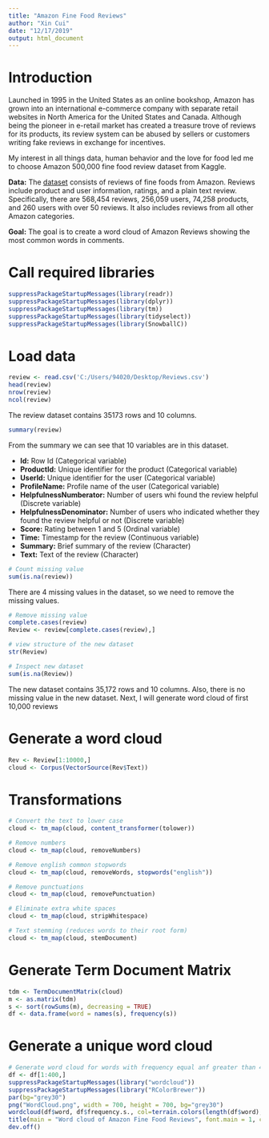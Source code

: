 ---
title: "Amazon Fine Food Reviews"
author: "Xin Cui"
date: "12/17/2019"
output: html_document
---

# Introduction 

Launched in 1995 in the United States as an online bookshop, Amazon has grown into an international e-commerce company with separate retail websites in North America for the United States and Canada. Although being the pioneer in e-retail market has created a treasure trove of reviews for its products, its review system can be abused by sellers or customers writing fake reviews in exchange for incentives.   

My interest in all things data, human behavior and the love for food led me to choose Amazon 500,000 fine food review dataset from Kaggle.

__Data:__ The [dataset](https://www.kaggle.com/snap/amazon-fine-food-reviews) consists of reviews of fine foods from Amazon. Reviews include product and user information, ratings, and a plain text review. Specifically, there are 568,454 reviews, 256,059 users, 74,258 products, and 260 users with over 50 reviews. It also includes reviews from all other Amazon categories.

__Goal:__ The goal is to create a word cloud of Amazon Reviews showing the most common words in comments. 

# Call required libraries

```{r, echo=TRUE, include=TRUE}
suppressPackageStartupMessages(library(readr))
suppressPackageStartupMessages(library(dplyr))
suppressPackageStartupMessages(library(tm))
suppressPackageStartupMessages(library(tidyselect))
suppressPackageStartupMessages(library(SnowballC))
```

# Load data

```{r, echo=TRUE, include=TRUE}
review <- read.csv('C:/Users/94020/Desktop/Reviews.csv')
head(review)
nrow(review)
ncol(review)
```

The review dataset contains 35173 rows and 10 columns.

```{r, echo=TRUE, include=TRUE}
summary(review)
```

From the summary we can see that 10 variables are in this dataset. 

* **Id:** Row Id (Categorical variable)
* **ProductId:** Unique identifier for the product (Categorical variable)
* **UserId:** Unique identifier for the user (Categorical variable)
* **ProfileName:** Profile name of the user (Categorical variable)
* **HelpfulnessNumberator:** Number of users whi found the review helpful (Discrete variable)
* **HelpfulnessDenominator:** Number of users who indicated whether they found the review helpful or not (Discrete variable)
* **Score:** Rating between 1 and 5 (Ordinal variable)
* **Time:** Timestamp for the review (Continuous variable)
* **Summary:** Brief summary of the review (Character)
* **Text:** Text of the review (Character)

```{r, echo=TRUE, include=TRUE}
# Count missing value
sum(is.na(review))
```

There are 4 missing values in the dataset, so we need to remove the missing values. 

```{r, echo=TRUE, include=FALSE}
# Remove missing value
complete.cases(review)
Review <- review[complete.cases(review),]

# view structure of the new dataset
str(Review)

# Inspect new dataset
sum(is.na(Review))
```

The new dataset contains 35,172 rows and 10 columns. Also, there is no missing value in the new dataset. Next, I will generate word cloud of first 10,000 reviews

# Generate a word cloud

```{r, echo=TRUE, include=TRUE}
Rev <- Review[1:10000,]
cloud <- Corpus(VectorSource(Rev$Text))
```

# Transformations

```{r, echo=TRUE, include=TRUE}
# Convert the text to lower case
cloud <- tm_map(cloud, content_transformer(tolower))
```

```{r, echo=TRUE, include=TRUE}
# Remove numbers
cloud <- tm_map(cloud, removeNumbers)
```

```{r, echo = TRUE, include=TRUE}
# Remove english common stopwords
cloud <- tm_map(cloud, removeWords, stopwords("english"))
```

```{r, echo=TRUE, include=TRUE}
# Remove punctuations
cloud <- tm_map(cloud, removePunctuation)
```

```{r, echo=TRUE, include=TRUE}
# Eliminate extra white spaces
cloud <- tm_map(cloud, stripWhitespace)
```

```{r, echo=TRUE, include=TRUE}
# Text stemming (reduces words to their root form)
cloud <- tm_map(cloud, stemDocument)
```

# Generate Term Document Matrix

```{r, echo=TRUE, include=TRUE}
tdm <- TermDocumentMatrix(cloud)
m <- as.matrix(tdm)
s <- sort(rowSums(m), decreasing = TRUE)
df <- data.frame(word = names(s), frequency(s))
```

# Generate a unique word cloud

```{r, echo=TRUE, include=TRUE}
# Generate word cloud for words with frequency equal anf greater than 400
df <- df[1:400,]
suppressPackageStartupMessages(library("wordcloud"))
suppressPackageStartupMessages(library("RColorBrewer"))
par(bg="grey30")
png("WordCloud.png", width = 700, height = 700, bg="grey30")
wordcloud(df$word, df$frequency.s., col=terrain.colors(length(df$word), alpha = 0.9), random.order = FALSE, rot.per=0.3)
title(main = "Word cloud of Amazon Fine Food Reviews", font.main = 1, col.main = "cornsilk3", cex.main = 1.5)
dev.off()
```
